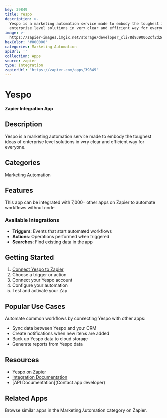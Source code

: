 ```yaml
---
key: 39849
title: Yespo
description: >-
  Yespo is a marketing automation service made to embody the toughest ideas of
  enterprise level solutions in very clear and efficient way for everyone.
image: >-
  https://zapier-images.imgix.net/storage/developer_cli/8d9390062cf2d2d913a01d8244533d1e_2.png?auto=format%2Ccompress&ixlib=python-3.0.0&q=50
hexColor: '#000000'
categories: Marketing Automation
apiUrl: ''
collection: Apps
source: zapier
type: Integration
zapierUrl: 'https://zapier.com/apps/39849'
---
```

# Yespo

**Zapier Integration App**

## Description

Yespo is a marketing automation service made to embody the toughest ideas of enterprise level solutions in very clear and efficient way for everyone.

## Categories

Marketing Automation

## Features

This app can be integrated with 7,000+ other apps on Zapier to automate workflows without code.

### Available Integrations

- **Triggers**: Events that start automated workflows
- **Actions**: Operations performed when triggered
- **Searches**: Find existing data in the app

## Getting Started

1. [Connect Yespo to Zapier](https://zapier.com/apps/39849)
2. Choose a trigger or action
3. Connect your Yespo account
4. Configure your automation
5. Test and activate your Zap

## Popular Use Cases

Automate common workflows by connecting Yespo with other apps:

- Sync data between Yespo and your CRM
- Create notifications when new items are added
- Back up Yespo data to cloud storage
- Generate reports from Yespo data

## Resources

- [Yespo on Zapier](https://zapier.com/apps/39849)
- [Integration Documentation](https://zapier.com/apps/39849/integrations)
- [API Documentation](Contact app developer)

## Related Apps

Browse similar apps in the Marketing Automation category on Zapier.
